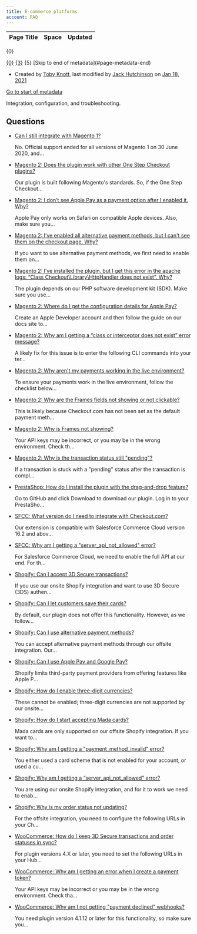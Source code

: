 ```yaml
---
title: E-commerce platforms
account: FAQ 
---
```


<table class="aui"> <thead> <tr class="header"> <th class="search-result-title">Page Title</th> <th class="search-result-space">Space</th> <th class="search-result-date">Updated</th> </tr> </thead> </table> <p class="search-result-count">{0}</p> <tr class="search-result"> <td class="search-result-title"><a href="{1}" class="content-type-{2}"><span>{0}</span></a></td> <td class="search-result-space"><a class="space" href="/display/{4}/" title="{3}">{3}</a></td> <td class="search-result-date"><span class="date" title="{6}">{5}</span></td> </tr> [Skip to end of metadata](#page-metadata-end)

*   Created by [Toby Knott](    /display/~toby.knott
    ), last modified by [Jack Hutchinson](    /display/~jack.hutchinson
    ) on [Jan 18, 2021](/pages/diffpagesbyversion.action?pageId=8486927&selectedPageVersions=10&selectedPageVersions=11 "Show changes")

[Go to start of metadata](#page-metadata-start)

Integration, configuration, and troubleshooting.

Questions
---------

*   [Can I still integrate with Magento 1?](/pages/viewpage.action?pageId=8487221)
    
    No. Official support ended for all versions of Magento 1 on 30 June 2020, and...
    
*   [Magento 2: Does the plugin work with other One Step Checkout plugins?](/pages/viewpage.action?pageId=8487226)
    
    Our plugin is built following Magento's standards. So, if the One Step Checkout...
    
*   [Magento 2: I don’t see Apple Pay as a payment option after I enabled it. Why?](/pages/viewpage.action?pageId=8487219)
    
    Apple Pay only works on Safari on compatible Apple devices. Also, make sure you...
    
*   [Magento 2: I’ve enabled all alternative payment methods, but I can't see them on the checkout page. Why?](/pages/viewpage.action?pageId=8487214)
    
    If you want to use alternative payment methods, we first need to enable them on...
    
*   [Magento 2: I’ve installed the plugin, but I get this error in the apache logs: “Class Checkout\\Library\\HttpHandler does not exist”. Why?](/pages/viewpage.action?pageId=8487223)
    
    The plugin depends on our PHP software development kit (SDK). Make sure you use...
    
*   [Magento 2: Where do I get the configuration details for Apple Pay?](/pages/viewpage.action?pageId=8487217)
    
    Create an Apple Developer account and then follow the guide on our docs site to...
    
*   [Magento 2: Why am I getting a “class or interceptor does not exist” error message?](/pages/viewpage.action?pageId=8487373)
    
    A likely fix for this issue is to enter the following CLI commands into your ter...
    
*   [Magento 2: Why aren't my payments working in the live environment?](/pages/viewpage.action?pageId=8487228)
    
    To ensure your payments work in the live environment, follow the checklist below...
    
*   [Magento 2: Why are the Frames fields not showing or not clickable?](/pages/viewpage.action?pageId=8487371)
    
    This is likely because Checkout.com has not been set as the default payment meth...
    
*   [Magento 2: Why is Frames not showing?](/pages/viewpage.action?pageId=8487369)
    
    Your API keys may be incorrect, or you may be in the wrong environment. Check th...
    
*   [Magento 2: Why is the transaction status still "pending"?](/pages/viewpage.action?pageId=8487367)
    
    If a transaction is stuck with a "pending" status after the transaction is compl...
    
*   [PrestaShop: How do I install the plugin with the drag-and-drop feature?](/pages/viewpage.action?pageId=8487234)
    
    Go to GitHub and click Download to download our plugin. Log in to your PrestaSho...
    
*   [SFCC: What version do I need to integrate with Checkout.com?](/pages/viewpage.action?pageId=8487236)
    
    Our extension is compatible with Salesforce Commerce Cloud version 16.2 and abov...
    
*   [SFCC: Why am I getting a "server\_api\_not\_allowed" error?](/pages/viewpage.action?pageId=8487238)
    
    For Salesforce Commerce Cloud, we need to enable the full API at our end. For th...
    
*   [Shopify: Can I accept 3D Secure transactions?](/pages/viewpage.action?pageId=8487198)
    
    If you use our onsite Shopify integration and want to use 3D Secure (3DS) authen...
    
*   [Shopify: Can I let customers save their cards?](/pages/viewpage.action?pageId=8487212)
    
    By default, our plugin does not offer this functionality. However, as we follow...
    
*   [Shopify: Can I use alternative payment methods?](/pages/viewpage.action?pageId=8487207)
    
    You can accept alternative payment methods through our offsite integration. Our...
    
*   [Shopify: Can I use Apple Pay and Google Pay?](/pages/viewpage.action?pageId=8487209)
    
    Shopify limits third-party payment providers from offering features like Apple P...
    
*   [Shopify: How do I enable three-digit currencies?](/pages/viewpage.action?pageId=8487365)
    
    These cannot be enabled; three-digit currencies are not supported by our onsite...
    
*   [Shopify: How do I start accepting Mada cards?](/pages/viewpage.action?pageId=8487360)
    
    Mada cards are only supported on our offsite Shopify integration. If you want to...
    
*   [Shopify: Why am I getting a "payment\_method\_invalid" error?](/pages/viewpage.action?pageId=8487187)
    
    You either used a card scheme that is not enabled for your account, or used a cu...
    
*   [Shopify: Why am I getting a “server\_api\_not\_allowed” error?](/pages/viewpage.action?pageId=8487192)
    
    You are using our onsite Shopify integration, and for it to work we need to enab...
    
*   [Shopify: Why is my order status not updating?](/pages/viewpage.action?pageId=8487201)
    
    For the offsite integration, you need to configure the following URLs in your Ch...
    
*   [WooCommerce: How do I keep 3D Secure transactions and order statuses in sync?](/pages/viewpage.action?pageId=8487230)
    
    For plugin versions 4.X or later, you need to set the following URLs in your Hub...
    
*   [WooCommerce: Why am I getting an error when I create a payment token?](/pages/viewpage.action?pageId=8487375)
    
    Your API keys may be incorrect or you may be in the wrong environment. Check tha...
    
*   [WooCommerce: Why am I not getting "payment declined" webhooks?](/pages/viewpage.action?pageId=8487232)
    
    You need plugin version 4.1.12 or later for this functionality, so make sure you...
    
